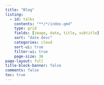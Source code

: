 ```yaml
---
title: "Blog"
listing:
  - id: talks
    contents: "**/*/index.qmd"
    type: grid
    fields: [image, date, title, subtitle]
    sort: "date desc"
    categories: cloud
    sort-ui: true
    filter-ui: true
    page-size: 36
page-layout: full
title-block-banner: false
comments: false
toc: true
---
```


::: {#posts}
:::
